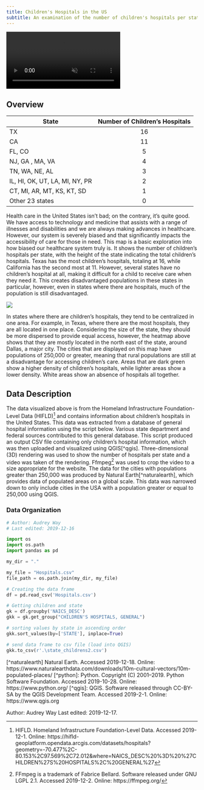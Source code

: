 ```yaml
---
title: Children's Hospitals in the US
subtitle: An examination of the number of children's hospitals per state
---
```


<div class="video-wrapper">
  <video id="way_video" controls preload="true" autoplay loop muted>
    <source src="https://drdavis.space/teaching/ds/sdd/media/2019/12/final_rendering.mp4" type="video/mp4" >
  </video>
</div>

## Overview
<div id="way_table">
| State         | Number of Children's Hospitals  |
|---------------|:---------------------------------:|
| TX       | 16                              |
| CA    | 11                              |
| FL, CO       |  5                              |
| NJ, GA , MA, VA    |  4                             |
| TN, WA, NE, AL   |  3                             |
| IL, HI, OK, UT, LA, MI, NY, PR    |  2                   |
| CT, MI, AR, MT, KS, KT, SD| 1|
| Other 23 states | 0|
</div>

Health care in the United States isn't bad; on the contrary, it's quite good.
We have access to technology and medicine that assists with a range of illnesses and disabilities and we are always making advances in healthcare.
However, our system is severely biased and that significantly impacts the  accessibility of care for those in need.
This map is a basic exploration into how biased our healthcare system truly is.
It shows the number of children’s hospitals per state, with the height of the state indicating the total children’s hospitals.
Texas has the most children’s hospitals, totaling at 16, while California has the second most at 11.
However, several states have no children’s hospital at all, making it difficult for a child to receive care when they need it.
This creates disadvantaged populations in these states in particular, however, even in states where there are hospitals, much of the population is still disadvantaged.

![](http://drdavis.space/teaching/ds/sdd/media/2019/12/childrens_hospitals_heatmap.png)

In states where there are children’s hospitals, they tend to be centralized in one area.
For example, in Texas, where there are the most hospitals, they are all located in one place.
Considering the size of the state, they should be more dispersed to provide equal access, however, the heatmap above shows that they are mostly located in the north east of the state, around Dallas, a major city.
The cities that are displayed on this map have populations of 250,000 or greater, meaning that rural populations are still at a disadvantage for accessing children’s care.
Areas that are dark green show a higher density of children’s hospitals, while lighter areas show a lower density.
White areas show an absence of hospitals all together.

## Data Description
The data visualized above is from the Homeland Infrastructure Foundation-Level Data (HIFLD)[^hifld] and contains information about children's hospitals in the United States.
This data was extracted from a database of general hospital information using the script below.
Various state department and federal sources contributed to this general database.
This script produced an output CSV file containing only children's hospital information, which was then uploaded and visualized using QGIS[^qgis].
Three-dimensional (3D) rendering was used to show the number of hospitals per state and a video was taken of the rendering.
Ffmpeg[^ffmpeg] was used to crop the video to a size appropriate for the website.
The data for the cities with populations greater than 250,000 was produced by Natural Earth[^naturalearth], which provides data of populated areas on a global scale.
This data was narrowed down to only include cities in the USA with a population greater or equal to 250,000 using QGIS.


### Data Organization
```python
# Author: Audrey Way
# Last edited: 2019-12-16

import os
import os.path
import pandas as pd

my_dir = "."

my_file = "Hospitals.csv"
file_path = os.path.join(my_dir, my_file)

# Creating the data frame
df = pd.read_csv('Hospitals.csv')

# Getting children and state
gk = df.groupby('NAICS_DESC')
gkk = gk.get_group("CHILDREN'S HOSPITALS, GENERAL")

# sorting values by state in ascending order
gkk.sort_values(by=['STATE'], inplace=True)

# send data frame to csv file (load into QGIS)
gkk.to_csv(r'.\state_childrens2.csv')
```


[^ffmpeg]: FFmpeg is a trademark of Fabrice Bellard. Software released under GNU LGPL 2.1. Accessed 2019-12-2. Online: https://ffmpeg.org/
[^hifld]: HIFLD. Homeland Infrastructure Foundation-Level Data. Accessed 2019-12-1. Online: https://hifld-geoplatform.opendata.arcgis.com/datasets/hospitals?geometry=-70.477%2C-80.153%2C97.569%2C72.012&where=NAICS_DESC%20%3D%20%27CHILDREN%27S%20HOSPITALS%2C%20GENERAL%27
[^naturalearth] Natural Earth. Accessed 2019-12-18. Online: https://www.naturalearthdata.com/downloads/10m-cultural-vectors/10m-populated-places/
[^python]: Python. Copyright (C) 2001--2019. Python Software Foundation. Accessed 2019-10-28. Online: https://www.python.org/
[^qgis]: QGIS. Software released through CC-BY-SA by the QGIS Development Team. Accessed 2019-2-1. Online: https://www.qgis.org

<div class="credit-line">
Author: Audrey Way
Last edited: 2019-12-17.
</div>
